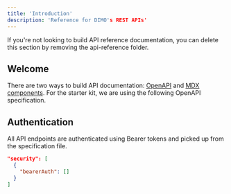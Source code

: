 ```yaml
---
title: 'Introduction'
description: 'Reference for DIMO's REST APIs'
---
```


<Note>
  If you're not looking to build API reference documentation, you can delete
  this section by removing the api-reference folder.
</Note>

## Welcome

There are two ways to build API documentation: [OpenAPI](https://mintlify.com/docs/api-playground/openapi/setup) and [MDX components](https://mintlify.com/docs/api-playground/mdx/configuration). For the starter kit, we are using the following OpenAPI specification.


## Authentication

All API endpoints are authenticated using Bearer tokens and picked up from the specification file.

```json
"security": [
  {
    "bearerAuth": []
  }
]
```
